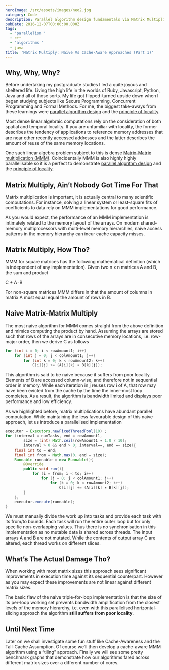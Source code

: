 ```yaml
---
heroImage: /src/assets/images/neo2.jpg
category: Code
description: Parallel algorithm design fundamentals via Matrix Multiplication
pubDate: 2016-12-07T00:00:00.000Z
tags:
  - 'parallelism '
  - c++
  - 'algorithms '
  - java
title: 'Matrix Multiply: Naive Vs Cache-Aware Approaches (Part 1)'
---
```


## Why, Why, Why?

Before undertaking my postgraduate studies I led a quite joyous and sheltered life. Living the high life in the worlds of Ruby, Javascript, Python, Java and all of those sorts. My life got flipped-turned upside down when I began studying subjects like Secure Programming, Concurrent Programming and Formal Methods. For me, the biggest take-aways from these learnings were [parallel algorithm design](http://en.wikipedia.org/wiki/Parallel_algorithm) and the [principle of locality](http://en.wikipedia.org/wiki/Locality_of_reference).

Most dense linear algebraic computations rely on the consideration of both spatial and temporal locality. If you are unfamiliar with locality, the former describes the tendency of applications to reference memory addresses that are near other recently accessed addresses and the latter describes the amount of reuse of the same memory locations.

One such linear algebra problem subject to this is dense [Matrix-Matrix multiplication (MMM)](http://en.wikipedia.org/wiki/Matrix_multiplication). Coincidentally MMM is also highly highly parallelisable so it is a perfect to demonstrate [parallel algorithm design](http://en.wikipedia.org/wiki/Parallel_algorithm) and the [principle of locality](http://en.wikipedia.org/wiki/Locality_of_reference).

## Matrix Multiply, Ain’t Nobody Got Time For That

Matrix multiplication is important, it is actually central to many scientific computations. For instance, solving a linear system or least-square fits of coefficients to data rely on MMM implementations for good performance.

As you would expect, the performance of an MMM implementation is intimately related to the memory layout of the arrays. On modern shared-memory multiprocessors with multi-level memory hierarchies, naive access patterns in the memory hierarchy can incur cache capacity misses.

## Matrix Multiply, How Tho?

MMM for square matrices has the following mathematical definition (which is independent of any implementation). Given two n x n matrices A and B, the sum and product

C + A ·B

For non-square matrices MMM differs in that the amount of columns in matrix A must equal equal the amount of rows in B.

## Naive Matrix-Matrix Multiply

The most naive algorithm for MMM comes straight from the above definition and mimics computing the product by hand. Assuming the arrays are stored such that rows of the arrays are in consecutive memory locations, i.e. row-major order, then we derive C as follows

```java
for (int i = 0; i < rowAmount1; i++)
    for (int j = 0; j < colAmount1; j++)
        for (int k = 0; k < rowAmount2; k++)
            C[i][j] += (A[i][k] ∗ B[k][j]);
```

This algorithm is said to be naive because it suffers from poor locality. Elements of B are accessed column-wise, and therefore not in sequential order in memory. While each iteration in j reuses row i of A, that row may have been evicted from the cache by the time the inner-most loop completes. As a result, the algorithm is bandwidth limited and displays poor performance and low efficiency.

As we highlighted before, matrix multiplications have abundant parallel computation. While maintaining the less favourable design of this naive approach, let us introduce a parallelised implementation

```java
executor = Executors.newFixedThreadPool(10) ;
for (interval = numTasks, end = rowAmount1,
        size = (int) Math.ceil(rowAmount1 ∗ 1.0 / 10);
        interval > 0 && end > 0; interval−−, end −= size){
    final int to = end;
    final int from = Math.max(0, end − size);
    Runnable runnable = new Runnable(){
        @Override
        public void run(){
            for (i = from; i < to; i++)
                for (j = 0; j < colAmount1; j++)
                    for (k = 0; k < rowAmount2; k++)
                        C[i][j] += (A[i][k] ∗ B[k][j]);
        }
    };
    executor.execute(runnable);
}
```

We must manually divide the work up into tasks and provide each task with its from/to bounds. Each task will run the entire outer loop but for only specific non-overlapping values. Thus there is no synchronisation in this implementation as no mutable data is shared across threads. The input arrays A and B are not mutated. While the contents of output array C are altered, each thread works on different slices.

## What’s The Actual Damage Tho?

When working with most matrix sizes this approach sees significant improvements in execution time against its sequential counterpart. However as you may expect these improvements are not linear against different matrix sizes.

The basic flaw of the naive triple-for-loop implementation is that the size of its per-loop working set prevents bandwidth amplification from the closest levels of the memory hierarchy, i.e. even with this parallelised horizontal-slicing approach the algorithm **still suffers from poor locality**.

## Until Next Time

Later on we shall investigate some fun stuff like Cache-Awareness and the Tall-Cache Assumption. Of course we’ll then develop a cache-aware MMM algorithm using a “tiling” approach. Finally we will see some pretty benchmark graphs that demonstrate how our algorithms fared across different matrix sizes over a different number of cores.

